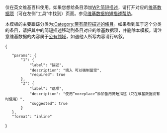 {{NoteTA|G1=MediaWiki}}{{Documentation subpage}}<!-- 在本行下編輯模板說明 -->
{{Deprecated template|note=您想给条目添加[[WP:简短描述]]，请打开对应的[[维基数据|维基数据项]]（可在左侧“工具”中找到）}}

{{tlc|SHORTDESC}}仅在英文维基百科使用。如果您想给条目添加[[WP:简短描述]]，请打开对应的[[维基数据|维基数据项]]（可在左侧“工具”中找到）页面。参见[[d:Help:Description/zh|维基数据的短描述帮助]]。

本模板的主要跟踪分类为[[:Category:带有简短描述的條目]]。如果看到属于这个分类的条目，请把其中的简短描述移动到条目对应的维基数据项，并删除本模板。请注意维基数据的内容属于[[公有领域]]，如遇他人所写内容请行转叙。

<templatedata>
{
	"params": {
		"1": {
			"label": "描述",
			"description": "填入&nbsp;可以强制留空",
			"required": true
		},
		"2": {
			"label": "选项",
			"description": "使用“noreplace”添加备用简短描述（只在维基数据没有时使用）",
			"suggested": true
		}
	},
	"format": "inline"
}
</templatedata>

<includeonly>{{Sandbox other||<!-- 本行下加入模板的分類 -->

}}</includeonly>